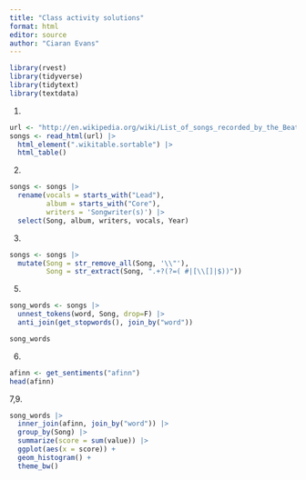 ```yaml
---
title: "Class activity solutions"
format: html
editor: source
author: "Ciaran Evans"
---
```


```r
library(rvest)
library(tidyverse)
library(tidytext)
library(textdata)
```

1.

```r
url <- "http://en.wikipedia.org/wiki/List_of_songs_recorded_by_the_Beatles"
songs <- read_html(url) |>
  html_element(".wikitable.sortable") |>
  html_table()
```

2.

```r
songs <- songs |>
  rename(vocals = starts_with("Lead"),
         album = starts_with("Core"),
         writers = 'Songwriter(s)') |>
  select(Song, album, writers, vocals, Year)
```

3.

```r
songs <- songs |>
  mutate(Song = str_remove_all(Song, '\\"'),
         Song = str_extract(Song, ".+?(?=( #|[\\[]|$))"))
```

5.

```r
song_words <- songs |>
  unnest_tokens(word, Song, drop=F) |>
  anti_join(get_stopwords(), join_by("word"))

song_words
```

6.

```r
afinn <- get_sentiments("afinn")
head(afinn)
```

7,9.

```r
song_words |>
  inner_join(afinn, join_by("word")) |>
  group_by(Song) |>
  summarize(score = sum(value)) |>
  ggplot(aes(x = score)) +
  geom_histogram() +
  theme_bw()
```


